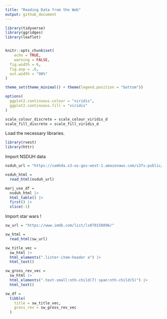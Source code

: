 ```yaml
---
title: "Reading Data from the Web"
output: github_document
---
```


```r
library(tidyverse)
library(ggridges)
library(leaflet)


knitr::opts_chunk$set(
	echo = TRUE,
	warning = FALSE,
  fig.width = 6,
  fig.asp = .6,
  out.width = "90%"
)

theme_set(theme_minimal() + theme(legend.position = "bottom"))

options(
  ggplot2.continuous.colour = "viridis",
  ggplot2.continuous.fill = "viridis"
)

scale_colour_discrete = scale_colour_viridis_d
scale_fill_discrete = scale_fill_viridis_d
```

Load the necessary libraries.

```r
library(rvest)
library(httr)
```


Import NSDUH data

```r
nsduh_url = "https://samhda.s3-us-gov-west-1.amazonaws.com/s3fs-public/field-uploads/2k15StateFiles/NSDUHsaeShortTermCHG2015.htm"

nsduh_html = 
  read_html(nsduh_url)
```


```r
marj_use_df = 
  nsduh_html |> 
  html_table() |> 
  first() |> 
  slice(-1)
```



Import star wars !

```r
sw_url = "https://www.imdb.com/list/ls070150896/"

sw_html =
  read_html(sw_url)
```


```r
sw_title_vec =
  sw_html |> 
  html_elements(".lister-item-header a") |> 
  html_text()

sw_gross_rev_vec =
  sw_html |> 
  html_elements(".text-small:nth-child(7) span:nth-child(5)") |> 
  html_text()

sw_df =
  tibble(
    title = sw_title_vec,
    gross_rev = sw_gross_rev_vec
  )
```

